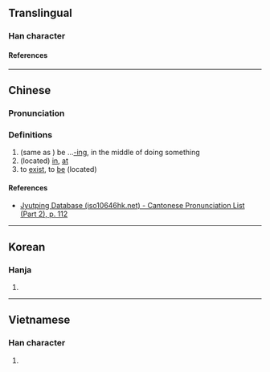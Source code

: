 {{character info/new}}
==Translingual==

===Han character===
{{Han char|rn=64|rad=手|as=03|sn=6|four=|canj=QG|ids=⿰扌土}}

====References====
{{Han ref|kx=0417.170|dkj=11792|dj=0764.100|hdz=31829.040|uh=6257}}

----

==Chinese==
{{zh-forms}}

===Pronunciation===
{{zh-pron
|m=zài
|m-s=
|dg=
|c=zoi6
|c-t=
|g=
|h=pfs=
|j=
|mb=
|md=
|mn=
|mn-t=
|w=
|x=
|mc=y
|oc=y
|cat=v
}}

===Definitions===
{{zh-hanzi}}

# (same as {{zh-l|在}}) be ...[[-ing]], in the middle of doing something {{gloss|indicating an action in progress}}
# (located) [[in]], [[at]]
# to [[exist]], to [[be]] (located)

====References====
* [http://www.iso10646hk.net/jp/document/download.jsp Jyutping Database (iso10646hk.net) - Cantonese Pronunciation List (Part 2), p. 112]

{{attention|zh|atitarev: might be archaic, just reformatting to use Chinese L2 header, copied definitions from translingual}}

----

==Korean==

===Hanja===
{{ko-hanja|재}}

# {{rfdef|ko|sort=手03}}

----

==Vietnamese==

===Han character===
{{vi-readings|rs=手03|reading=nhổ}}

# {{rfdef|vi|sort=手03}}
